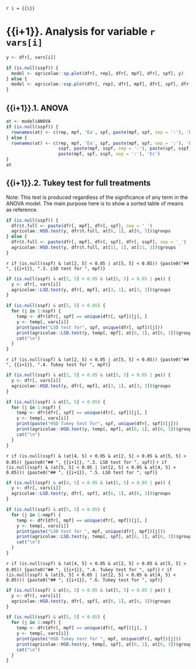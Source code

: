`r i = {{i}}`

# {{i+1}}. Analysis for variable `r vars[i]`

```r
y <- dfr[, vars[i]]

if (is.null(sspf)) {
  model <- agricolae::sp.plot(dfr[, rep], dfr[, mpf], dfr[, spf], y)
} else {
  model <- agricolae::ssp.plot(dfr[, rep], dfr[, mpf], dfr[, spf], dfr[, sspf], y)
}
```

## {{i+1}}.1. ANOVA

```r
at <- model$ANOVA
if (is.null(sspf)) {
  rownames(at) <- c(rep, mpf, 'Ea', spf, paste(mpf, spf, sep = ':'), 'Eb')
} else {
  rownames(at) <- c(rep, mpf, 'Ea', spf, paste(mpf, spf, sep = ':'), 'Eb',
                    sspf, paste(mpf, sspf, sep = ':'), paste(spf, sspf, sep = ':'),
                    paste(mpf, spf, sspf, sep = ':'), 'Ec')
}
at
```

## {{i+1}}.2. Tukey test for full treatments

Note: This test is produced regardless of the significance of any term in the ANOVA model. The main purpose here is to show a sorted table of means as reference.

```r
if (is.null(sspf)) {
  dfr$t.full <- paste(dfr[, mpf], dfr[, spf], sep = '_')
  agricolae::HSD.test(y, dfr$t.full, at[6, 1], at[6, 3])$groups
} else {
  dfr$t.full <- paste(dfr[, mpf], dfr[, spf], dfr[, sspf], sep = '_')
  agricolae::HSD.test(y, dfr$t.full, at[11, 1], at[11, 3])$groups
}
```

`r if (is.null(sspf) & (at[2, 5] < 0.05 | at[5, 5] < 0.05)) {paste0("## ", {{i+1}}, ".3. LSD test for ", mpf)}`

```r
if (is.null(sspf) & at[2, 5] < 0.05 & (at[5, 5] > 0.05 | pe)) {
  y <- dfr[, vars[i]]
  agricolae::LSD.test(y, dfr[, mpf], at[3, 1], at[3, 3])$groups
}

if (is.null(sspf) & at[5, 5] < 0.05) {
  for (j in 1:nspf) {
    temp <- dfr[dfr[, spf] == unique(dfr[, spf])[j], ]
    y <- temp[, vars[i]]
    print(paste("LSD test for", spf, unique(dfr[, spf])[j]))
    print(agricolae::LSD.test(y, temp[, mpf], at[6, 1], at[6, 3])$groups)
    cat("\n")
  }
}
```

`r if (is.null(sspf) & (at[2, 5] < 0.05 | at[5, 5] < 0.05)) {paste0("## ", {{i+1}}, ".4. Tukey test for ", mpf)}`

```r
if (is.null(sspf) & at[2, 5] < 0.05 & (at[5, 5] > 0.05 | pe)) {
  y <- dfr[, vars[i]]
  agricolae::HSD.test(y, dfr[, mpf], at[3, 1], at[3, 3])$groups
}

if (is.null(sspf) & at[5, 5] < 0.05) {
  for (j in 1:nspf) {
    temp <- dfr[dfr[, spf] == unique(dfr[, spf])[j], ]
    y <- temp[, vars[i]]
    print(paste("HSD Tukey test for", spf, unique(dfr[, spf])[j]))
    print(agricolae::HSD.test(y, temp[, mpf], at[6, 1], at[6, 3])$groups)
    cat("\n")
  }
}
```

`r if (is.null(sspf) & (at[4, 5] < 0.05 & at[2, 5] > 0.05 & at[5, 5] > 0.05)) {paste0("## ", {{i+1}}, ".3. LSD test for ", spf)}`
`r if (is.null(sspf) & (at[5, 5] < 0.05 | (at[2, 5] < 0.05 & at[4, 5] < 0.05))) {paste0("## ", {{i+1}}, ".5. LSD test for ", spf)}`

```r
if (is.null(sspf) & at[4, 5] < 0.05 & (at[5, 5] > 0.05 | pe)) {
  y <- dfr[, vars[i]]
  agricolae::LSD.test(y, dfr[, spf], at[6, 1], at[6, 3])$groups
}

if (is.null(sspf) & at[5, 5] < 0.05) {
  for (j in 1:nmpf) {
    temp <- dfr[dfr[, mpf] == unique(dfr[, mpf])[j], ]
    y <- temp[, vars[i]]
    print(paste("LSD test for ", mpf, unique(dfr[, mpf])[j]))
    print(agricolae::LSD.test(y, temp[, spf], at[6, 1], at[6, 3])$groups)
    cat("\n")
  }
}
```

`r if (is.null(sspf) & (at[4, 5] < 0.05 & at[2, 5] > 0.05 & at[5, 5] > 0.05)) {paste0("## ", {{i+1}}, ".4. Tukey test for ", spf)}`
`r if (is.null(sspf) & (at[5, 5] < 0.05 | (at[2, 5] < 0.05 & at[4, 5] < 0.05))) {paste0("## ", {{i+1}}, ".6. Tukey test for ", spf)}`

```r
if (is.null(sspf) & at[4, 5] < 0.05 & (at[5, 5] > 0.05 | pe)) {
  y <- dfr[, vars[i]]
  agricolae::HSD.test(y, dfr[, spf], at[6, 1], at[6, 3])$groups
}

if (is.null(sspf) & at[5, 5] < 0.05) {
  for (j in 1:nmpf) {
    temp <- dfr[dfr[, mpf] == unique(dfr[, mpf])[j], ]
    y <- temp[, vars[i]]
    print(paste("HSD Tukey test for ", mpf, unique(dfr[, mpf])[j]))
    print(agricolae::HSD.test(y, temp[, spf], at[6, 1], at[6, 3])$groups)
    cat("\n")
  }
}
```
